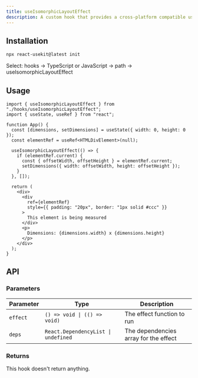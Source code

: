 ```yaml
---
title: useIsomorphicLayoutEffect
description: A custom hook that provides a cross-platform compatible useLayoutEffect.
---
```



## Installation

```bash
npx react-usekit@latest init
```

<Callout type="info">
  Select: hooks → TypeScript or JavaScript → path -> useIsomorphicLayoutEffect
</Callout>

## Usage

```tsx
import { useIsomorphicLayoutEffect } from "./hooks/useIsomorphicLayoutEffect";
import { useState, useRef } from "react";

function App() {
  const [dimensions, setDimensions] = useState({ width: 0, height: 0 });
  const elementRef = useRef<HTMLDivElement>(null);

  useIsomorphicLayoutEffect(() => {
    if (elementRef.current) {
      const { offsetWidth, offsetHeight } = elementRef.current;
      setDimensions({ width: offsetWidth, height: offsetHeight });
    }
  }, []);

  return (
    <div>
      <div
        ref={elementRef}
        style={{ padding: "20px", border: "1px solid #ccc" }}
      >
        This element is being measured
      </div>
      <p>
        Dimensions: {dimensions.width} x {dimensions.height}
      </p>
    </div>
  );
}
```

## API

### Parameters

| Parameter | Type                                | Description                           |
| --------- | ----------------------------------- | ------------------------------------- |
| `effect`  | `() => void \| (() => void)`        | The effect function to run            |
| `deps`    | `React.DependencyList \| undefined` | The dependencies array for the effect |

### Returns

This hook doesn't return anything.
